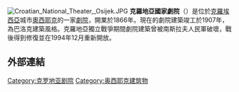 [[File:Croatian_National_Theater,_Osijek.JPG|thumb]]
'''克羅地亞國家劇院'''（{{lang-hr|Hrvatsko narodno kazalište u Osijeku}}）是位於[[克羅埃西亞|克羅埃西亞]]城市[[奧西耶克|奧西耶克]]的一家[[劇院|劇院]]，開業於1866年。現在的劇院建築竣工於1907年，為巴洛克建築風格。克羅地亞獨立戰爭期間劇院建築曾被南斯拉夫人民軍破壞，戰後得到修復並在1994年12月重新開放。

==外部連結==
{{Commonscat-inline|Croatian National Theater in Osijek}}
{{Coord|45.5597860|N|18.6759048|E|region:HR-14_type:landmark_scale:4000|display=title|format=dms}}

[[Category:克罗地亚剧院|Category:克罗地亚剧院]]
[[Category:奥西耶克建筑物|Category:奥西耶克建筑物]]
